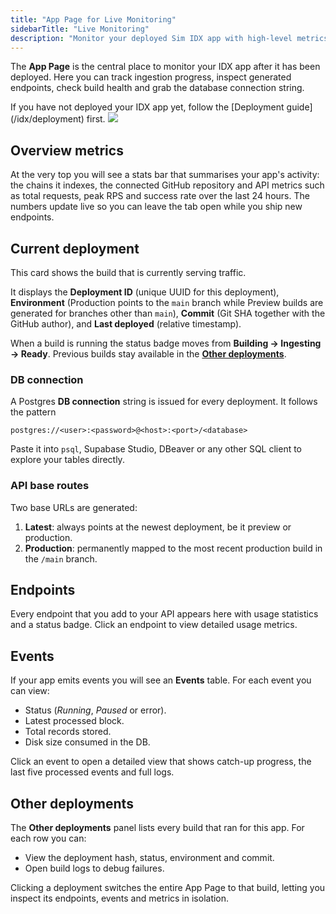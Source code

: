 ```yaml
---
title: "App Page for Live Monitoring"
sidebarTitle: "Live Monitoring"
description: "Monitor your deployed Sim IDX app with high-level metrics, build health, database access and automatically generated APIs."
---
```


The **App Page** is the central place to monitor your IDX app after it has been deployed.
Here you can track ingestion progress, inspect generated endpoints, check build health and grab the database connection string.

<Info>
If you have not deployed your IDX app yet, follow the [Deployment guide](/idx/deployment) first.
</Info>

<Frame caption="Your app's individual deployment page">
  <img src="/images/idx/deployment/individual-app.png" />
</Frame>

## Overview metrics

At the very top you will see a stats bar that summarises your app's activity: the chains it indexes, the connected GitHub repository and API metrics such as total requests, peak RPS and success rate over the last 24 hours. The numbers update live so you can leave the tab open while you ship new endpoints.

## Current deployment

This card shows the build that is currently serving traffic.

It displays the **Deployment ID** (unique UUID for this deployment), **Environment** (Production points to the `main` branch while Preview builds are generated for branches other than `main`), **Commit** (Git SHA together with the GitHub author), and **Last deployed** (relative timestamp).

When a build is running the status badge moves from **Building → Ingesting → Ready**. Previous builds stay available in the [**Other deployments**](#other-deployments).

### DB connection

A Postgres **DB connection** string is issued for every deployment.
It follows the pattern

```text
postgres://<user>:<password>@<host>:<port>/<database>
```

Paste it into `psql`, Supabase Studio, DBeaver or any other SQL client to explore your tables directly.

### API base routes

Two base URLs are generated:

1. **Latest**: always points at the newest deployment, be it preview or production.
2. **Production**: permanently mapped to the most recent production build in the `/main` branch.

## Endpoints

Every endpoint that you add to your API appears here with usage statistics and a status badge. Click an endpoint to view detailed usage metrics.

## Events

If your app emits events you will see an **Events** table. For each event you can view:

- Status (*Running*, *Paused* or error).
- Latest processed block.
- Total records stored.
- Disk size consumed in the DB.

Click an event to open a detailed view that shows catch-up progress, the last five processed events and full logs.

## Other deployments

The **Other deployments** panel lists every build that ran for this app. For each row you can:

- View the deployment hash, status, environment and commit.
- Open build logs to debug failures.

Clicking a deployment switches the entire App Page to that build, letting you inspect its endpoints, events and metrics in isolation.
